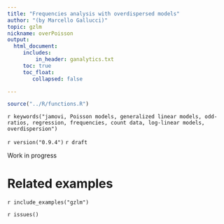 ```yaml
---
title: "Frequencies analysis with overdispersed models"
author: "(by Marcello Gallucci)"
topic: gzlm
nickname: overPoisson
output: 
  html_document:
     includes:
         in_header: ganalytics.txt
     toc: true
     toc_float:
        collapsed: false

---
```


```r
source("../R/functions.R")
```

`r keywords("jamovi, Poisson models, generalized linear models, odd-ratios, regression, frequencies, count data, log-linear models, overdispersion")`

`r version("0.9.4")` `r draft` 

Work in progress

# Related examples
`r include_examples("gzlm")`

`r issues()`
